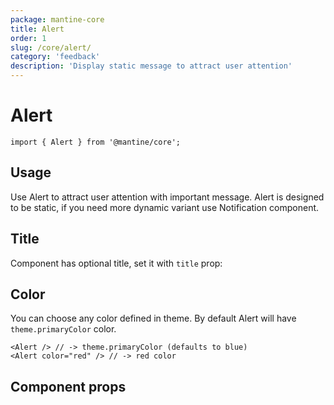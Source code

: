 ```yaml
---
package: mantine-core
title: Alert
order: 1
slug: /core/alert/
category: 'feedback'
description: 'Display static message to attract user attention'
---
```



# Alert

<PageHeader
  source="mantine-core/src/Alert/Alert.tsx"
  docs="core/Alert.mdx"
  package="@mantine/core"
/>

```tsx
import { Alert } from '@mantine/core';
```

## Usage

Use Alert to attract user attention with important message.
Alert is designed to be static, if you need more dynamic variant use <GatsbyLink to="/core/notification/">Notification</GatsbyLink> component.

<Demo data={AlertDemos.usage} />

## Title

Component has optional title, set it with `title` prop:

<Demo data={AlertDemos.title} />

## Color

You can choose any color defined in <GatsbyLink to="/pages/theming/">theme</GatsbyLink>. By default Alert will have `theme.primaryColor` color.

```tsx
<Alert /> // -> theme.primaryColor (defaults to blue)
<Alert color="red" /> // -> red color
```

<Demo data={AlertDemos.configurator} />

## Component props

<PropsTable component="Alert" />
